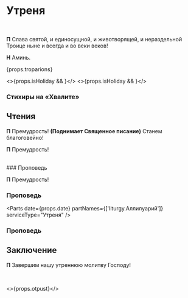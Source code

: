 
<span id="nachalo" />

# Утреня

<br />

**П** Слава святой, и единосущной, и животворящей, и нераздельной Троице ныне и всегда и во веки веков!

**Н** Аминь.

<MdxLoader src="Matins/VelikayaEktenia" lang={props.lang} />

<MdxLoader src="Matins/Prayer1" lang={props.lang} />

<MdxLoader src="Matins/BogGospod" lang={props.lang} />

{props.troparions}

<MdxLoader src="Shared/Neporochny1" lang={props.lang} />

<MdxLoader src="Matins/MalajaEkteniaVS1" lang={props.lang} />

<MdxLoader src="Shared/Neporochny2" lang={props.lang} />

<MdxLoader src="Matins/MalajaEkteniaVS2" lang={props.lang} />

<MdxLoader src="Shared/Neporochny3" lang={props.lang} />

<MdxLoader src="Matins/TropsVoskr" lang={props.lang} />

<MdxLoader src="Matins/MalajaEkteniaVS3" lang={props.lang} />

<>{props.isHoliday && <MdxLoader src="Matins/Prayer10" lang={props.lang} />}</>
<>{props.isHoliday && <Psalm50 lang={props.lang} />}</>

<MdxLoader src="Matins/PassionSaturdayCanon" lang={props.lang} />

<MdxLoader src="Matins/Prayer11" lang={props.lang} />

<MdxLoader src="Matins/Sviat" lang={props.lang} />

<MdxLoader src="Matins/HvalitniePsalmi" lang={props.lang} />

### Стихиры на «Хвалите»

<StihiriNaHvalite date={props.date} day={props.day} />
<MdxLoader src="Matins/Slavoslovie" lang={props.lang} />

## Чтения

**П** Премудрость! **(Поднимает Священное писание)** Станем благоговейно!

<MdxLoader src="Shared/DostopJosef" lang={props.lang} />
<MdxLoader src="Shared/TropProrSaturday" lang={props.lang} />

**П** Премудрость!

<Prokimens day={props.day} date={props.date} />
<span id="reading" />

<MdxLoader src="Vespers/PremudrostParemiya" lang={props.lang} />

<div>
    <ReadingsForService readingsForService={{ 'Великой Субботы': ['Иез. XXXVII, 1-14.'] }} />
</div>

<br />
### Проповедь

**П** Премудрость!

<MdxLoader src="Matins/Prokimen2UtrVelSub" lang={props.lang} />

<div>
    <ReadingsForService
        readingsForService={{ 'Великой Cубботы': ['1 Кор., 133 зач., V, 6-8;', 'Гал., 206 зач., III, 13-14.'] }}
    />
</div>

### Проповедь

<Parts date={props.date} partNames={['liturgy.Аллилуарий']} serviceType="Утреня" />

<div>
    <ReadingsForService readingsForService={{ 'Великой Субботы': ['Мф., 114 зач., XXVII, 62-66.'] }} />
</div>

### Проповедь

<MdxLoader src="Shared/SugubajaKratkaja" lang={props.lang} />

## Заключение

**П** Завершим нашу утреннюю молитву Господу!

<MdxLoader src="Matins/Prayer12" lang={props.lang} />
<br />
<MdxLoader src="Matins/PrayerGlavopriklonnaja" lang={props.lang} />

<>{props.otpust}</>

<MdxLoader src="Shared/PriditeUblazhim" />
